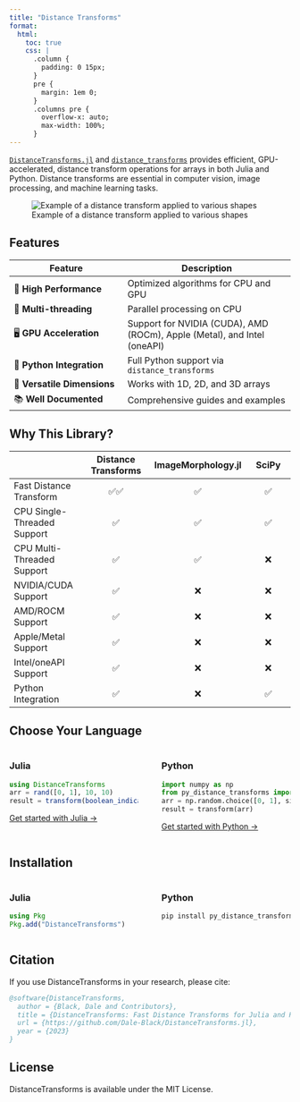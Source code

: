 ```yaml
---
title: "Distance Transforms"
format:
  html:
    toc: true
    css: |
      .column {
        padding: 0 15px;
      }
      pre {
        margin: 1em 0;
      }
      .columns pre {
        overflow-x: auto;
        max-width: 100%;
      }
---
```


<style>
.add-space-r{
  padding-right: 2%;
}

.add-space-l{
  padding-left: 2%;
}
</style>

[`DistanceTransforms.jl`](julia/index.qmd) and [`distance_transforms`](python/index.qmd) provides efficient, GPU-accelerated, distance transform operations for arrays in both Julia and Python. Distance transforms are essential in computer vision, image processing, and machine learning tasks.

![Example of a distance transform applied to various shapes](images/various_dts.png)

## Features

| Feature | Description |
|---------|-------------|
| 🚀 **High Performance** | Optimized algorithms for CPU and GPU |
| 🧵 **Multi-threading** | Parallel processing on CPU |
| 🖥️ **GPU Acceleration** | Support for NVIDIA (CUDA), AMD (ROCm), Apple (Metal), and Intel (oneAPI) |
| 🐍 **Python Integration** | Full Python support via `distance_transforms` |
| 📏 **Versatile Dimensions** | Works with 1D, 2D, and 3D arrays |
| 📚 **Well Documented** | Comprehensive guides and examples |

## Why This Library?

| | Distance Transforms | ImageMorphology.jl | SciPy |
|-----------------------|:---------------------:|:---------------:|:---------------:|
| Fast Distance Transform     | ✅✅ | ✅ | ✅ |
| CPU Single-Threaded Support | ✅ | ✅ | ✅ |
| CPU Multi-Threaded Support  | ✅ | ✅ | ❌ |
| NVIDIA/CUDA Support         | ✅ | ❌ | ❌ |
| AMD/ROCM Support            | ✅ | ❌ | ❌ |
| Apple/Metal Support         | ✅ | ❌ | ❌ |
| Intel/oneAPI Support        | ✅ | ❌ | ❌ |
| Python Integration          | ✅ | ❌ | ✅ |

## Choose Your Language

:::: {.columns}

::: {.column width="50%" .add-space-r}
### Julia

```julia
using DistanceTransforms
arr = rand([0, 1], 10, 10)
result = transform(boolean_indicator(arr))
```

[Get started with Julia →](julia/index.qmd)
:::

::: {.column width="50%" .add-space-l}
### Python

```python
import numpy as np
from py_distance_transforms import transform
arr = np.random.choice([0, 1], size=(10, 10)).astype(np.float32)
result = transform(arr)
```

[Get started with Python →](python/index.qmd)
:::

::::

## Installation

:::: {.columns}

::: {.column width="50%" .add-space-r}
### Julia
```julia
using Pkg
Pkg.add("DistanceTransforms")
```
:::

::: {.column width="50%" .add-space-l}
### Python
```bash
pip install py_distance_transforms
```
:::

::::

## Citation

If you use DistanceTransforms in your research, please cite:

```bibtex
@software{DistanceTransforms,
  author = {Black, Dale and Contributors},
  title = {DistanceTransforms: Fast Distance Transforms for Julia and Python},
  url = {https://github.com/Dale-Black/DistanceTransforms.jl},
  year = {2023}
}
```

## License

DistanceTransforms is available under the MIT License.